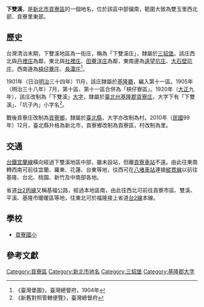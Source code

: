 {{noteTA
|1 = zh-cn:庄; zh-hk:庄; zh-tw:庄;
}}
'''下雙溪'''，是[[新北市|新北市]][[貢寮區|貢寮區]]的一個地名，位於該區中部偏南，範圍大致為雙玉里西北部、貢寮里東部。

==歷史==
台灣清治末期，下雙溪地區為一街庄，稱為「下雙溪庄」，隸屬於[[三貂堡|三貂堡]]。該庄西北與[[丹裡庄|丹裡庄]]為鄰，東北與[[社裡庄|社裡庄]]、[[田藔洋庄|田藔洋庄]]為鄰，東南邊為[[遠望坑庄|遠望坑庄]]、[[大石壁坑庄|大石壁坑庄]]，西南邊為[[槓仔藔庄|槓仔藔庄]]、[[長潭庄|長潭庄]]<ref>《臺灣堡圖》，臺灣總督府，1904年</ref>。

1901年（日治[[明治|明治]]三十四年）11月，該庄隸屬於[[基隆廳|基隆廳]]，編入第十一區。1905年（明治三十八年）7月，第十區、第十一區合併為「槓仔寮區」。1920年（[[大正|大正]]九年），該庄改制為「下雙溪」[[大字|大字]]，隸屬於[[臺北州|臺北州]][[基隆郡|基隆郡]][[貢寮庄|貢寮庄]]，大字下有「下雙溪」、「坑子內」小字名<ref>《新舊對照管轄便覽》，臺灣總督府</ref>。

戰後貢寮庄改制為[[貢寮鄉|貢寮鄉]]，隸屬於[[臺北縣|臺北縣]]，大字亦改制為村。2010年（[[中華民國|民國]]99年）12月，臺北縣升格為新北市，貢寮鄉改制為貢寮區，村改制為里。

==交通==
[[台鐵|台鐵]][[宜蘭線|宜蘭線]]橫向經過下雙溪地區中部，雖未設站，但離[[貢寮車站|貢寮車站]]不遠。由此往東南轉西南可前往宜蘭、羅東、花蓮、台東等地，往西可在[[八堵車站|八堵車站]]連接[[縱貫線_(北段)|縱貫線]]以前往基隆、台北、桃園、新竹及中南部各地。

省道[[台2丙線|台2丙線]]又稱基福公路，經過本地區南，由此往西北可前往貢寮市區、雙溪、平溪、基隆市暖暖區等地，往東北可於福隆接上省道[[台2線|台2線]]本線。

==學校==
*[[貢寮國小|貢寮國小]]

==參考文獻==
{{reflist}}

{{基隆郡}}

[[Category:貢寮區|Category:貢寮區]]
[[Category:新北市地名|Category:新北市地名]]
[[Category:三貂堡|Category:三貂堡]]
[[Category:基隆郡大字|Category:基隆郡大字]]